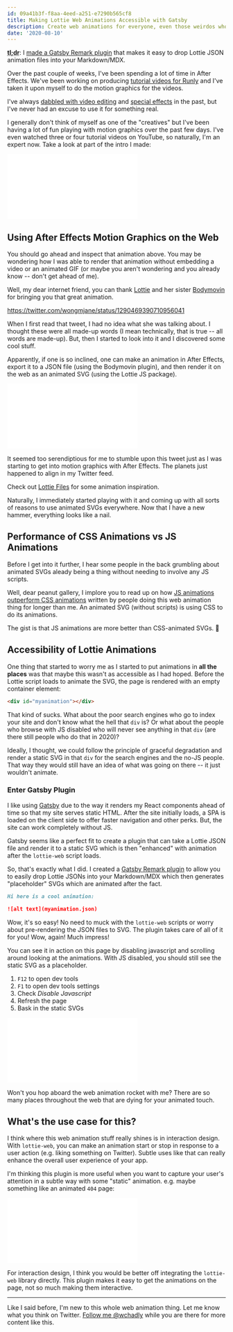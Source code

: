 ```yaml
---
id: 09a41b3f-f8aa-4eed-a251-e7290b565cf8
title: Making Lottie Web Animations Accessible with Gatsby
description: Create web animations for everyone, even those weirdos who browse the internet without javascript.
date: '2020-08-10'
---
```



<Alert>

**<abbr title="too long;didn't read">tl;dr</abbr>**: I [made a Gatsby Remark plugin](https://github.com/chadly/gatsby-remark-lottie) that makes it easy to drop Lottie JSON animation files into your Markdown/MDX.

</Alert>

Over the past couple of weeks, I've been spending a lot of time in After Effects. We've been working on producing [tutorial videos for Runly](https://www.youtube.com/channel/UCC2gYJ9zq-qP5z3T4udralQ) and I've taken it upon myself to do the motion graphics for the videos.

I've always [dabbled with video editing](https://www.youtube.com/watch?v=rP-2ksWFk4o) and [special effects](https://vimeo.com/1524951) in the past, but I've never had an excuse to use it for something real.

I generally don't think of myself as one of the "creatives" but I've been having a lot of fun playing with motion graphics over the past few days. I've even watched three or four tutorial videos on YouTube, so naturally, I'm an expert now. Take a look at part of the intro I made:

<Box bg>

![runly](runly.json)

</Box>

## Using After Effects Motion Graphics on the Web

You should go ahead and inspect that animation above. You may be wondering how I was able to render that animation without embedding a video or an animated GIF (or maybe you aren't wondering and you already know -- don't get ahead of me).

Well, my dear internet friend, you can thank [Lottie](https://github.com/airbnb/lottie-web) and her sister [Bodymovin](https://exchange.adobe.com/creativecloud.details.12557.bodymovin.html) for bringing you that great animation.

https://twitter.com/wongmjane/status/1290469390710956041

When I first read that tweet, I had no idea what she was talking about. I thought these were all made-up words (I mean technically, that is true -- all words are made-up). But, then I started to look into it and I discovered some cool stuff.

Apparently, if one is so inclined, one can make an animation in After Effects, export it to a JSON file (using the Bodymovin plugin), and then render it on the web as an animated SVG (using the Lottie JS package).

<FlexBox bg>

![planets align](galaxy-orbit.json)

It seemed too serendiptious for me to stumble upon this tweet just as I was starting to get into motion graphics with After Effects. The planets just happened to align in my Twitter feed.

</FlexBox>

<Alert title="Protip">

Check out [Lottie Files](https://lottiefiles.com/) for some animation inspiration.

</Alert>

Naturally, I immediately started playing with it and coming up with all sorts of reasons to use animated SVGs everywhere. Now that I have a new hammer, everything looks like a nail.

## Performance of CSS Animations vs JS Animations

Before I get into it further, I hear some people in the back grumbling about animated SVGs aleady being a thing without needing to involve any JS scripts.

Well, dear peanut gallery, I implore you to read up on how [JS animations outperform CSS animations](https://css-tricks.com/myth-busting-css-animations-vs-javascript/) written by people doing this web animation thing for longer than me. An animated SVG (without scripts) is using CSS to do its animations.

The gist is that JS animations are more better than CSS-animated SVGs. 🤷

## Accessibility of Lottie Animations

One thing that started to worry me as I started to put animations in **all the places** was that maybe this wasn't as accessible as I had hoped. Before the Lottie script loads to animate the SVG, the page is rendered with an empty container element:

```html
<div id="myanimation"></div>
```

That kind of sucks. What about the poor search engines who go to index your site and don't know what the hell that `div` is? Or what about the people who browse with JS disabled who will never see anything in that `div` (are there still people who do that in 2020)?

Ideally, I thought, we could follow the principle of graceful degradation and render a static SVG in that `div` for the search engines and the no-JS people. That way they would still have an idea of what was going on there -- it just wouldn't animate.

### Enter Gatsby Plugin

I like using [Gatsby](https://www.gatsbyjs.org/) due to the way it renders my React components ahead of time so that my site serves static HTML. After the site initially loads, a SPA is loaded on the client side to offer faster navigation and other perks. But, the site can work completely without JS.

Gatsby seems like a perfect fit to create a plugin that can take a Lottie JSON file and render it to a static SVG which is then "enhanced" with animation after the `lottie-web` script loads.

So, that's exactly what I did. I created a [Gatsby Remark plugin](https://github.com/chadly/gatsby-remark-lottie) to allow you to easily drop Lottie JSONs into your Markdown/MDX which then generates "placeholder" SVGs which are animated after the fact.

```markdown
Hi here is a cool animation:

![alt text](myanimation.json)
```

Wow, it's so easy! No need to muck with the `lottie-web` scripts or worry about pre-rendering the JSON files to SVG. The plugin takes care of all of it for you! Wow, again! Much impress!

You can see it in action on this page by disabling javascript and scrolling around looking at the animations. With JS disabled, you should still see the static SVG as a placeholder.

<Alert title="Disable JS in Chrome">

1. `F12` to open dev tools
2. `F1` to open dev tools settings
3. Check _Disable Javascript_
4. Refresh the page
5. Bask in the static SVGs

</Alert>

<FlexBox>

![rocket](rocket.json)

Won't you hop aboard the web animation rocket with me? There are so many places throughout the web that are dying for your animated touch.

</FlexBox>

## What's the use case for this?

I think where this web animation stuff really shines is in interaction design. With `lottie-web`, you can make an animation start or stop in response to a user action (e.g. liking something on Twitter). Subtle uses like that can really enhance the overall user experience of your app.

I'm thinking this plugin is more useful when you want to capture your user's attention in a subtle way with some "static" animation. e.g. maybe something like an animated `404` page:

<Box>

![404 space error](404-space-error.json)

</Box>

For interaction design, I think you would be better off integrating the `lottie-web` library directly. This plugin makes it easy to get the animations on the page, not so much making them interactive.

------------------------------

Like I said before, I'm new to this whole web animation thing. Let me know what you think on Twitter. [Follow me @wchadly](https://twitter.com/wchadly) while you are there for more content like this.

